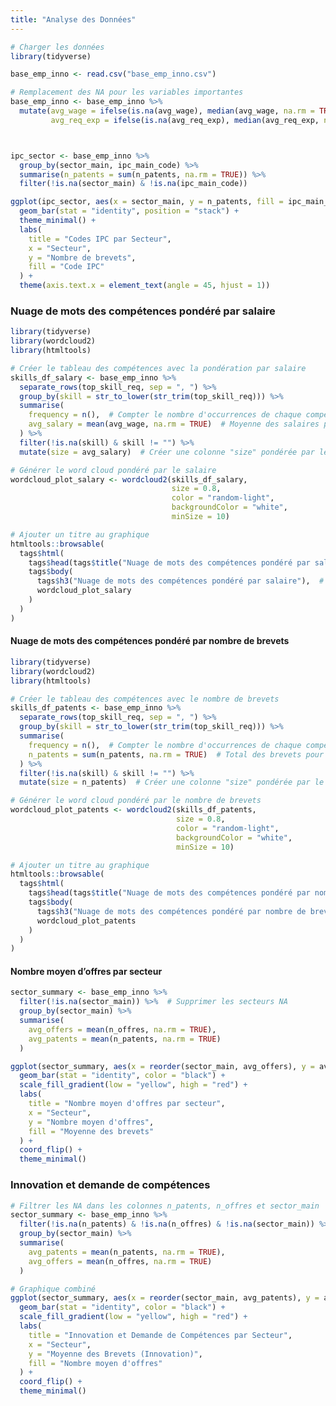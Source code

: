 ```yaml
---
title: "Analyse des Données"
---
```


```r
# Charger les données
library(tidyverse)

base_emp_inno <- read.csv("base_emp_inno.csv")

# Remplacement des NA pour les variables importantes
base_emp_inno <- base_emp_inno %>%
  mutate(avg_wage = ifelse(is.na(avg_wage), median(avg_wage, na.rm = TRUE), avg_wage),
         avg_req_exp = ifelse(is.na(avg_req_exp), median(avg_req_exp, na.rm = TRUE), avg_req_exp))



ipc_sector <- base_emp_inno %>%
  group_by(sector_main, ipc_main_code) %>%
  summarise(n_patents = sum(n_patents, na.rm = TRUE)) %>%
  filter(!is.na(sector_main) & !is.na(ipc_main_code))

ggplot(ipc_sector, aes(x = sector_main, y = n_patents, fill = ipc_main_code)) +
  geom_bar(stat = "identity", position = "stack") +
  theme_minimal() +
  labs(
    title = "Codes IPC par Secteur",
    x = "Secteur",
    y = "Nombre de brevets",
    fill = "Code IPC"
  ) +
  theme(axis.text.x = element_text(angle = 45, hjust = 1))
```

### Nuage de mots des compétences pondéré par salaire

```r

library(tidyverse)
library(wordcloud2)
library(htmltools)

# Créer le tableau des compétences avec la pondération par salaire
skills_df_salary <- base_emp_inno %>%
  separate_rows(top_skill_req, sep = ", ") %>%
  group_by(skill = str_to_lower(str_trim(top_skill_req))) %>%
  summarise(
    frequency = n(),  # Compter le nombre d'occurrences de chaque compétence
    avg_salary = mean(avg_wage, na.rm = TRUE)  # Moyenne des salaires pour chaque compétence
  ) %>%
  filter(!is.na(skill) & skill != "") %>%
  mutate(size = avg_salary)  # Créer une colonne "size" pondérée par le salaire

# Générer le word cloud pondéré par le salaire
wordcloud_plot_salary <- wordcloud2(skills_df_salary, 
                                    size = 0.8, 
                                    color = "random-light", 
                                    backgroundColor = "white", 
                                    minSize = 10)

# Ajouter un titre au graphique
htmltools::browsable(
  tags$html(
    tags$head(tags$title("Nuage de mots des compétences pondéré par salaire")),  # Titre de la page HTML
    tags$body(
      tags$h3("Nuage de mots des compétences pondéré par salaire"),  # Titre au-dessus du graphique
      wordcloud_plot_salary
    )
  )
)


```

#### Nuage de mots des compétences pondéré par nombre de brevets

```r

library(tidyverse)
library(wordcloud2)
library(htmltools)

# Créer le tableau des compétences avec le nombre de brevets
skills_df_patents <- base_emp_inno %>%
  separate_rows(top_skill_req, sep = ", ") %>%
  group_by(skill = str_to_lower(str_trim(top_skill_req))) %>%
  summarise(
    frequency = n(),  # Compter le nombre d'occurrences de chaque compétence
    n_patents = sum(n_patents, na.rm = TRUE)  # Total des brevets pour chaque compétence
  ) %>%
  filter(!is.na(skill) & skill != "") %>%
  mutate(size = n_patents)  # Créer une colonne "size" pondérée par le nombre de brevets

# Générer le word cloud pondéré par le nombre de brevets
wordcloud_plot_patents <- wordcloud2(skills_df_patents, 
                                     size = 0.8, 
                                     color = "random-light", 
                                     backgroundColor = "white", 
                                     minSize = 10)

# Ajouter un titre au graphique
htmltools::browsable(
  tags$html(
    tags$head(tags$title("Nuage de mots des compétences pondéré par nombre de brevets")),  # Titre de la page HTML
    tags$body(
      tags$h3("Nuage de mots des compétences pondéré par nombre de brevets"),  # Titre au-dessus du graphique
      wordcloud_plot_patents
    )
  )
)

```

#### Nombre moyen d'offres par secteur

```r

sector_summary <- base_emp_inno %>%
  filter(!is.na(sector_main)) %>%  # Supprimer les secteurs NA
  group_by(sector_main) %>%
  summarise(
    avg_offers = mean(n_offres, na.rm = TRUE),
    avg_patents = mean(n_patents, na.rm = TRUE)
  )

ggplot(sector_summary, aes(x = reorder(sector_main, avg_offers), y = avg_offers, fill = avg_patents)) +
  geom_bar(stat = "identity", color = "black") +
  scale_fill_gradient(low = "yellow", high = "red") +
  labs(
    title = "Nombre moyen d'offres par secteur",
    x = "Secteur",
    y = "Nombre moyen d'offres",
    fill = "Moyenne des brevets"
  ) +
  coord_flip() +
  theme_minimal()

```

### Innovation et demande de compétences

```r
# Filtrer les NA dans les colonnes n_patents, n_offres et sector_main
sector_summary <- base_emp_inno %>%
  filter(!is.na(n_patents) & !is.na(n_offres) & !is.na(sector_main)) %>%
  group_by(sector_main) %>%
  summarise(
    avg_patents = mean(n_patents, na.rm = TRUE),
    avg_offers = mean(n_offres, na.rm = TRUE)
  )

# Graphique combiné
ggplot(sector_summary, aes(x = reorder(sector_main, avg_patents), y = avg_patents, fill = avg_offers)) +
  geom_bar(stat = "identity", color = "black") +
  scale_fill_gradient(low = "yellow", high = "red") +
  labs(
    title = "Innovation et Demande de Compétences par Secteur",
    x = "Secteur",
    y = "Moyenne des Brevets (Innovation)",
    fill = "Nombre moyen d'offres"
  ) +
  coord_flip() +
  theme_minimal()

```
